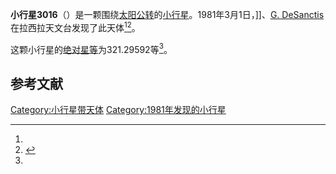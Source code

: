 {{Infobox planet
| bgcolour = #FFFFC0
| name = 3016 Meuse
| symbol = 
| image = 
| caption = 
| discovery = yes
| discovery_ref = 
| discoverer = {{link-en|亨利·德波鸿诺|Henri Debehogne}}]]、[[G._DeSanctis|G. DeSanctis]]
| discovery_site = [[拉西拉天文台|拉西拉天文台]] 
| discovered = 1981年3月1日
| designations = yes
| mp_name = 
| named_after = 
| alt_names = 1981 EK/ 1933 BR / 1974 TY / 1974 VS2 / 1978 PR1
| mp_category = [[主带小行星|主带小行星]]
| orbit_ref = <ref name="a">[http://ssd.jpl.nasa.gov/sbdb.cgi?sstr=3016 3016 Meuse] {{Wayback|url=http://ssd.jpl.nasa.gov/sbdb.cgi?sstr=3016 |date=20210809132343 }}，小行星數據庫瀏覽器（JPL Small-Body Database Browser）－[[美国国家航空航天局|美国国家航空航天局]]喷气推进实验室</ref>
| epoch = 2456400.5 (2013年4月18日更新)
| aphelion = {{convert|2.9615832|AU|km|3|abbr=on|lk=out}}
| perihelion = {{convert|2.7075434|AU|km|3|abbr=on}}
| semimajor = {{convert|2.8345633|AU|km|3|abbr=on}}
| eccentricity = 0.0448111
| period = 1743.121509 [[日|日]]<br />4.77[[儒略年|儒略年]]
| avg_speed = 
| inclination = 2.89239
| asc_node = 128.94392
| mean_anomaly = 
| arg_peri = 321.29592
| satellites = 
| physical_characteristics = yes
| dimensions = 
| mass = 
| density = 
| surface_grav = 
| escape_velocity = 
| sidereal_day = 
| axial_tilt = 
| pole_ecliptic_lat = 
| pole_ecliptic_lon = 
| albedo = 
| temperatures= 
| temp_name1 = 
| mean_temp_1 = 
| max_temp_1 = 
| temp_name2 = 
| max_temp_2 = 
| spectral_type = 
| abs_magnitude = 321.29592
}}

'''小行星3016'''（{{lang-en|3016 Meuse}}）是一颗围绕[[太阳|太阳]][[公转|公转]]的[[小行星|小行星]]。1981年3月1日，{{link-en|亨利·德波鸿诺|Henri Debehogne}}]]、[[G._DeSanctis|G. DeSanctis]]在拉西拉天文台发现了此天体<ref name="a" /><ref>{{cite news|title=小行星列表|url=http://cfa-www.harvard.edu/iau/lists/NumberedMPs.txt|accessdate=2013-07-08|newspaper=哈佛大学|archive-date=2008-05-17|archive-url=https://web.archive.org/web/20080517010638/http://cfa-www.harvard.edu/iau/lists/NumberedMPs.txt|dead-url=no}}</ref>。

这颗小行星的[[绝对星等|绝对星等]]为321.29592等<ref name="a" />。

==参考文献==
{{reflist}}
{{Minor Planet Number|[[小行星3015|小行星3015]]|[[小行星3017|小行星3017]]}}

{{小天体}}

[[Category:小行星带天体|Category:小行星带天体]]
[[Category:1981年发现的小行星|Category:1981年发现的小行星]]

{{asteroid-stub}}